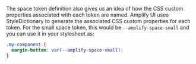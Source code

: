 
The space token definition also gives us an idea of how the CSS custom properties associated with each token are named. Amplify UI uses <Link isExternal href="https://amzn.github.io/style-dictionary/#/">StyleDictionary</Link> to generate the associated CSS custom properties for each token. For the small space token, this would be `--amplify-space-small` and you can use it in your stylesheet as:

```css
.my-component {
  margin-bottom: var(--amplify-space-small);
}
```


